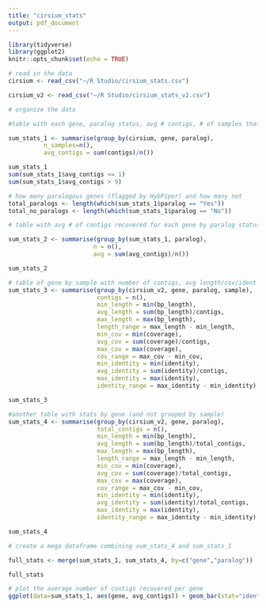---
title: "cirsium_stats"
output: pdf_document
---

```{r setup, include=FALSE}
library(tidyverse)
library(ggplot2)
knitr::opts_chunk$set(echo = TRUE)
```

```{r}
# read in the data
cirsium <- read_csv("~/R Studio/cirsium_stats.csv")

cirsium_v2 <- read_csv("~/R Studio/cirsium_stats_v2.csv")

```

```{r}
# organize the data

#table with each gene, paralog status, avg # contigs, # of samples that recovered the gene

sum_stats_1 <- summarise(group_by(cirsium, gene, paralog),
          n_samples=n(),
          avg_contigs = sum(contigs)/n())

sum_stats_1
sum(sum_stats_1$avg_contigs <= 1)
sum(sum_stats_1$avg_contigs > 9)
```

```{r}
# how many paralogous genes (flagged by HybPiper) and how many not
total_paralogs <- length(which(sum_stats_1$paralog == "Yes"))
total_no_paralogs <- length(which(sum_stats_1$paralog == "No"))
```

```{r}
# table with avg # of contigs recovered for each gene by paralog status (flagged by HybPiper)

sum_stats_2 <- summarise(group_by(sum_stats_1, paralog),
                        n = n(),
                        avg = sum(avg_contigs)/n())

sum_stats_2
```

```{r}
# table of gene by sample with number of contigs, avg length/cov/ident per gene by sample
sum_stats_3 <- summarise(group_by(cirsium_v2, gene, paralog, sample),
                         contigs = n(),
                         min_length = min(bp_length),
                         avg_length = sum(bp_length)/contigs,
                         max_length = max(bp_length),
                         length_range = max_length - min_length,
                         min_cov = min(coverage),
                         avg_cov = sum(coverage)/contigs,
                         max_cov = max(coverage),
                         cov_range = max_cov - min_cov,
                         min_identity = min(identity),
                         avg_identity = sum(identity)/contigs,
                         max_identity = max(identity),
                         identity_range = max_identity - min_identity)

sum_stats_3
```

```{r}
#another table with stats by gene (and not grouped by sample)
sum_stats_4 <- summarise(group_by(cirsium_v2, gene, paralog),
                         total_contigs = n(),
                         min_length = min(bp_length),
                         avg_length = sum(bp_length)/total_contigs,
                         max_length = max(bp_length),
                         length_range = max_length - min_length,
                         min_cov = min(coverage),
                         avg_cov = sum(coverage)/total_contigs,
                         max_cov = max(coverage),
                         cov_range = max_cov - min_cov,
                         min_identity = min(identity),
                         avg_identity = sum(identity)/total_contigs,
                         max_identity = max(identity),
                         identity_range = max_identity - min_identity)

sum_stats_4
```

```{r}
# create a mega dataframe combining sum_stats_4 and sum_stats_1

full_stats <- merge(sum_stats_1, sum_stats_4, by=c("gene","paralog"))

full_stats
```


```{r}
# plot the average number of contigs recovered per gene
ggplot(data=sum_stats_1, aes(gene, avg_contigs)) + geom_bar(stat="identity") +    theme(axis.ticks.x = element_blank(), axis.text.x = element_blank())
```